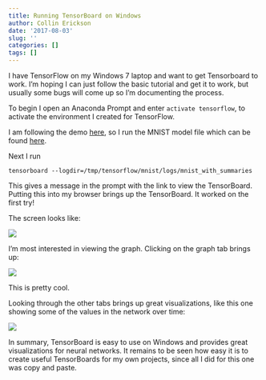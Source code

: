 ```yaml
---
title: Running TensorBoard on Windows
author: Collin Erickson
date: '2017-08-03'
slug: ''
categories: []
tags: []
---
```


I have TensorFlow on my Windows 7 laptop and want to 
get Tensorboard to work.
I'm hoping I can just follow the basic tutorial and
get it to work, but usually some bugs will come up
so I'm documenting the process.

To begin I open an Anaconda Prompt and enter
`activate tensorflow`, to activate the environment
I created for TensorFlow.

I am following the demo 
[here](https://www.tensorflow.org/get_started/summaries_and_tensorboard),
so I run the MNIST model file which can be found
[here](https://raw.githubusercontent.com/tensorflow/tensorflow/r1.2/tensorflow/examples/tutorials/mnist/mnist_with_summaries.py).

Next I run 
```
tensorboard --logdir=/tmp/tensorflow/mnist/logs/mnist_with_summaries
```

This gives a message in the prompt with the link to view 
the TensorBoard.
Putting this into my browser brings up the TensorBoard.
It worked on the first try!

The screen looks like:

![](C:/Users/cbe117/Documents/GitHub/website-hugo/data/TensorBoard-post/tb-1.JPG)

I'm most interested in viewing the graph.
Clicking on the graph tab brings up:

![](C:/Users/cbe117/Documents/GitHub/website-hugo/data/TensorBoard-post/tb-2.JPG)


This is pretty cool.

Looking through the other tabs brings up great visualizations,
like this one showing some of the values in the network over time:

![](C:/Users/cbe117/Documents/GitHub/website-hugo/data/TensorBoard-post/tb-3.JPG)


In summary,
TensorBoard is easy to use on Windows 
and provides great visualizations for neural networks.
It remains to be seen how easy it is to create
useful TensorBoards for my own projects,
since all I did for this one was copy and paste.